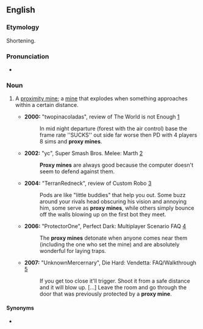==English==

===Etymology===
Shortening.

===Pronunciation===
* {{audio|en|En-au-proxy mine.ogg|Audio (AU)}}

===Noun===
{{en-noun}}

# {{lb|en|slang|weapons|video games}} A [[proximity mine]]; a [[mine]] that explodes when something approaches within a certain distance.
#* '''2000:''' "twopinacoladas", review of The World is not Enough [http://www.gamefaqs.com/console/n64/review/R12476.html]
#*: In mid night departure (forest with the air control) base the frame rate <nowiki>''SUCKS''</nowiki> out side far worse then PD with 4 players 8 sims and '''proxy mines'''.
#* '''2002:''' "yc", Super Smash Bros. Melee: Marth [http://www.gamefaqs.com/console/gamecube/file/516492/18648]
#*: '''Proxy mines''' are always good because the computer doesn't seem to defend against them.
#* '''2004:''' "TerranRedneck", review of Custom Robo [http://www.gamefaqs.com/console/gamecube/review/R73394.html]
#*: Pods are like "little buddies" that help you out. Some buzz around your rivals head obscuring his vision and annoying him, some serve as '''proxy mines''', while others simply bounce off the walls blowing up on the first bot they meet.
#* '''2006:''' "ProtectorOne", Perfect Dark: Multiplayer Scenario FAQ [http://www.gamefaqs.com/console/n64/file/198275/43519]
#*: The '''proxy mines''' detonate when anyone comes near them (including the one who set the mine) and are absolutely wonderful for laying traps.
#* '''2007:''' "UnknownMercernary", Die Hard: Vendetta: FAQ/Walkthrough [http://www.gamefaqs.com/console/gamecube/file/479800/47821]
#*: If you get too close it'll trigger. Shoot it from a safe distance and it will blow up. [...] Leave the room and go through the door that was previously protected by a '''proxy mine'''.

====Synonyms====
* {{l|en|proxy}}